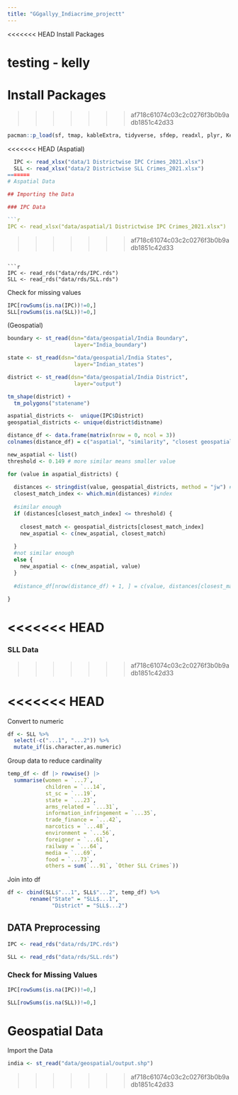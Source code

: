 ```yaml
---
title: "GGgallyy_Indiacrime_projectt"
---
```


<<<<<<< HEAD
Install Packages


testing - kelly
=======
# Install Packages
>>>>>>> af718c61074c03c2c0276f3b0b9adb1851c42d33

```r
pacman::p_load(sf, tmap, kableExtra, tidyverse, sfdep, readxl, plyr, Kendall, plotly, dplyr,stringdist)
```

<<<<<<< HEAD
(Aspatial)


```r
  IPC <- read_xlsx("data/1 Districtwise IPC Crimes_2021.xlsx")
  SLL <- read_xlsx("data/2 Districtwise SLL Crimes_2021.xlsx")
=======
# Aspatial Data

## Importing the Data

### IPC Data

```r
IPC <- read_xlsx("data/aspatial/1 Districtwise IPC Crimes_2021.xlsx")
```
>>>>>>> af718c61074c03c2c0276f3b0b9adb1851c42d33

```

```r

IPC <- read_rds("data/rds/IPC.rds")
SLL <- read_rds("data/rds/SLL.rds")
```

Check for missing values
```r
IPC[rowSums(is.na(IPC))!=0,]
SLL[rowSums(is.na(SLL))!=0,]
```

(Geospatial)

```r

boundary <- st_read(dsn="data/geospatial/India Boundary",
                     layer="India_boundary")

state <- st_read(dsn="data/geospatial/India States",
                     layer="Indian_states")

district <- st_read(dsn="data/geospatial/India District",
                     layer="output")

```

```r
tm_shape(district) + 
  tm_polygons("statename")
```

```r
aspatial_districts <-  unique(IPC$District)
geospatial_districts <- unique(district$distname)

distance_df <- data.frame(matrix(nrow = 0, ncol = 3))
colnames(distance_df) = c("aspatial", "similarity", "closest geospatial")

new_aspatial <- list()
threshold <- 0.149 # more similar means smaller value

for (value in aspatial_districts) {
  
  distances <- stringdist(value, geospatial_districts, method = "jw") #distance matrix
  closest_match_index <- which.min(distances) #index
  
  #similar enough
  if (distances[closest_match_index] <= threshold) {
    
    closest_match <- geospatial_districts[closest_match_index]
    new_aspatial <- c(new_aspatial, closest_match)
    
  } 
  #not similar enough 
  else {
    new_aspatial <- c(new_aspatial, value)
  }
  
  #distance_df[nrow(distance_df) + 1, ] = c(value, distances[closest_match_index], closest_match)
  
}

```

<<<<<<< HEAD
=======
### SLL Data
>>>>>>> af718c61074c03c2c0276f3b0b9adb1851c42d33


<<<<<<< HEAD
=======
Convert to numeric

```r
df <- SLL %>%
  select(-c("...1", "...2")) %>%
  mutate_if(is.character,as.numeric)
```

Group data to reduce cardinality

```r
temp_df <- df |> rowwise() |>
  summarise(women = `...7`,
            children = `...14`,
            st_sc = `...19`,
            state = `...23`,
            arms_related = `...31`,
            information_infringement = `...35`,
            trade_finance = `...42`,
            narcotics = `...48`,
            environment = `...56`,
            foreigner = `...61`,
            railway = `...64`,
            media = `...69`,
            food = `...73`,
            others = sum(`...91`, `Other SLL Crimes`))
```

Join into df

```r
df <- cbind(SLL$"...1", SLL$"...2", temp_df) %>%
       rename("State" = "SLL$...1",
              "District" = "SLL$...2")
```

## DATA Preprocessing

```r
IPC <- read_rds("data/rds/IPC.rds")
```

```r
SLL <- read_rds("data/rds/SLL.rds")
```

### Check for Missing Values

```r
IPC[rowSums(is.na(IPC))!=0,]
```

```r
SLL[rowSums(is.na(SLL))!=0,]
```

# Geospatial Data

Import the Data

```r
india <- st_read("data/geospatial/output.shp")
```
>>>>>>> af718c61074c03c2c0276f3b0b9adb1851c42d33
